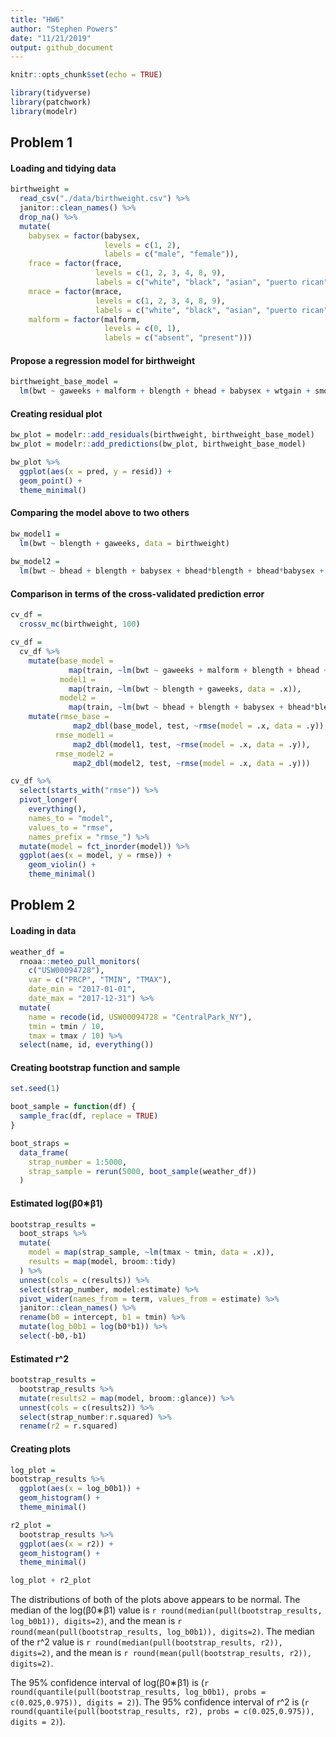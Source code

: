 ```yaml
---
title: "HW6"
author: "Stephen Powers"
date: "11/21/2019"
output: github_document
---
```


```r
knitr::opts_chunk$set(echo = TRUE)

library(tidyverse)
library(patchwork)
library(modelr)
```

## Problem 1 

#### Loading and tidying data

```r
birthweight = 
  read_csv("./data/birthweight.csv") %>% 
  janitor::clean_names() %>% 
  drop_na() %>% 
  mutate(
    babysex = factor(babysex, 
                     levels = c(1, 2), 
                     labels = c("male", "female")),
    frace = factor(frace, 
                   levels = c(1, 2, 3, 4, 8, 9), 
                   labels = c("white", "black", "asian", "puerto rican", "other", "unknown")),
    mrace = factor(mrace, 
                   levels = c(1, 2, 3, 4, 8, 9), 
                   labels = c("white", "black", "asian", "puerto rican", "other", "unknown")),
    malform = factor(malform, 
                     levels = c(0, 1), 
                     labels = c("absent", "present")))
```

#### Propose a regression model for birthweight
```r
birthweight_base_model = 
  lm(bwt ~ gaweeks + malform + blength + bhead + babysex + wtgain + smoken, data = birthweight)
```

#### Creating residual plot 
```r
bw_plot = modelr::add_residuals(birthweight, birthweight_base_model) 
bw_plot = modelr::add_predictions(bw_plot, birthweight_base_model)

bw_plot %>% 
  ggplot(aes(x = pred, y = resid)) + 
  geom_point() +
  theme_minimal()
```

#### Comparing the model above to two others

```r
bw_model1 =
  lm(bwt ~ blength + gaweeks, data = birthweight)
  
bw_model2 = 
  lm(bwt ~ bhead + blength + babysex + bhead*blength + bhead*babysex + blength*babysex + bhead*blength*babysex, data = birthweight)
```

#### Comparison in terms of the cross-validated prediction error

```r
cv_df = 
  crossv_mc(birthweight, 100)

cv_df = 
  cv_df %>% 
    mutate(base_model = 
             map(train, ~lm(bwt ~ gaweeks + malform + blength + bhead + babysex + wtgain + smoken, data = .x)), 
           model1 = 
             map(train, ~lm(bwt ~ blength + gaweeks, data = .x)), 
           model2 = 
             map(train, ~lm(bwt ~ bhead + blength + babysex + bhead*blength + bhead*babysex + blength*babysex + bhead*blength*babysex, data = .x))) %>% 
    mutate(rmse_base = 
              map2_dbl(base_model, test, ~rmse(model = .x, data = .y)),
          rmse_model1 = 
              map2_dbl(model1, test, ~rmse(model = .x, data = .y)),
          rmse_model2 = 
              map2_dbl(model2, test, ~rmse(model = .x, data = .y)))

cv_df %>% 
  select(starts_with("rmse")) %>% 
  pivot_longer(
    everything(),
    names_to = "model", 
    values_to = "rmse",
    names_prefix = "rmse_") %>% 
  mutate(model = fct_inorder(model)) %>% 
  ggplot(aes(x = model, y = rmse)) + 
    geom_violin() +
    theme_minimal()
```

## Problem 2 

#### Loading in data 

```r
weather_df = 
  rnoaa::meteo_pull_monitors(
    c("USW00094728"),
    var = c("PRCP", "TMIN", "TMAX"), 
    date_min = "2017-01-01",
    date_max = "2017-12-31") %>%
  mutate(
    name = recode(id, USW00094728 = "CentralPark_NY"),
    tmin = tmin / 10,
    tmax = tmax / 10) %>%
  select(name, id, everything())
```

#### Creating bootstrap function and sample 

```r
set.seed(1)

boot_sample = function(df) {
  sample_frac(df, replace = TRUE)
}

boot_straps = 
  data_frame(
    strap_number = 1:5000,
    strap_sample = rerun(5000, boot_sample(weather_df))
  )
```

#### Estimated log(β0∗β1)
```r
bootstrap_results = 
  boot_straps %>% 
  mutate(
    model = map(strap_sample, ~lm(tmax ~ tmin, data = .x)),
    results = map(model, broom::tidy)
  ) %>% 
  unnest(cols = c(results)) %>%
  select(strap_number, model:estimate) %>% 
  pivot_wider(names_from = term, values_from = estimate) %>%
  janitor::clean_names() %>%
  rename(b0 = intercept, b1 = tmin) %>%
  mutate(log_b0b1 = log(b0*b1)) %>%
  select(-b0,-b1)
```

#### Estimated r^2 
```r
bootstrap_results =
  bootstrap_results %>%
  mutate(results2 = map(model, broom::glance)) %>%
  unnest(cols = c(results2)) %>%
  select(strap_number:r.squared) %>%
  rename(r2 = r.squared)
```

#### Creating plots 

```r
log_plot =
bootstrap_results %>%
  ggplot(aes(x = log_b0b1)) +
  geom_histogram() +
  theme_minimal()

r2_plot = 
  bootstrap_results %>%
  ggplot(aes(x = r2)) + 
  geom_histogram() +
  theme_minimal()

log_plot + r2_plot
```

The distributions of both of the plots above appears to be normal. The median of the log(β0∗β1) value is `r round(median(pull(bootstrap_results, log_b0b1)), digits=2)`, and the mean is `r round(mean(pull(bootstrap_results, log_b0b1)), digits=2)`. The median of the r^2 value is `r round(median(pull(bootstrap_results, r2)), digits=2)`, and the mean is `r round(mean(pull(bootstrap_results, r2)), digits=2)`. 

The 95% confidence interval of log(β0∗β1) is (`r round(quantile(pull(bootstrap_results, log_b0b1), probs = c(0.025,0.975)), digits = 2)`). The 95% confidence interval of r^2 is (`r round(quantile(pull(bootstrap_results, r2), probs = c(0.025,0.975)), digits = 2)`).
